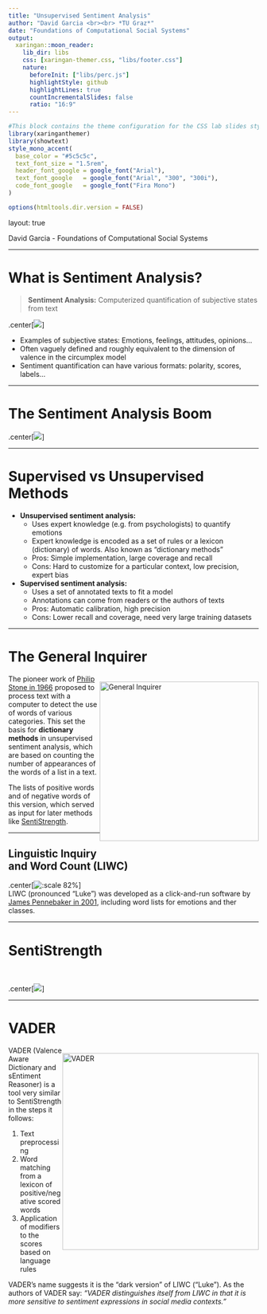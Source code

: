 ```yaml
---
title: "Unsupervised Sentiment Analysis"
author: "David Garcia <br><br> *TU Graz*"
date: "Foundations of Computational Social Systems"
output:
  xaringan::moon_reader:
    lib_dir: libs 
    css: [xaringan-themer.css, "libs/footer.css"]
    nature:
      beforeInit: ["libs/perc.js"]
      highlightStyle: github
      highlightLines: true
      countIncrementalSlides: false
      ratio: "16:9"
---
```



```r
#This block contains the theme configuration for the CSS lab slides style
library(xaringanthemer)
library(showtext)
style_mono_accent(
  base_color = "#5c5c5c",
  text_font_size = "1.5rem",
  header_font_google = google_font("Arial"),
  text_font_google   = google_font("Arial", "300", "300i"),
  code_font_google   = google_font("Fira Mono")
)
```

```r
options(htmltools.dir.version = FALSE)
```

layout: true

<div class="my-footer"><span>David Garcia - Foundations of Computational Social Systems</span></div> 

---

#  What is Sentiment Analysis?

> **Sentiment Analysis:** Computerized quantification of subjective states from text

.center[![](SentimentSchema.png)]

- Examples of subjective states: Emotions, feelings, attitudes, opinions...  
- Often vaguely defined and roughly equivalent to the dimension of valence in the circumplex model
- Sentiment quantification can have various formats: polarity, scores, labels...  

---

# The Sentiment Analysis Boom

.center[![](SentimentTrend.png)]


---

# Supervised vs Unsupervised Methods

- **Unsupervised sentiment analysis:**  
  - Uses expert knowledge (e.g. from psychologists) to quantify emotions  
  - Expert knowledge is encoded as a set of rules or a lexicon (dictionary) of words. Also known as "dictionary methods"  
  - Pros: Simple implementation, large coverage and recall  
  - Cons: Hard to customize for a particular context, low precision, expert bias

- **Supervised sentiment analysis:**  
  - Uses a set of annotated texts to fit a model  
  - Annotations can come from readers or the authors of texts  
  - Pros: Automatic calibration, high precision  
  - Cons: Lower recall and coverage, need very large training datasets  

---

# The General Inquirer

<div style="float:right">
<img src="GI.jpg" alt="General Inquirer" width="320px"/>  
</div>

The pioneer work of [Philip Stone in 1966](https://mitpress.mit.edu/books/general-inquirer
) proposed to process text with a computer to detect the use of words of various categories. This set the basis for **dictionary methods** in unsupervised sentiment analysis, which are based on counting the number of appearances of the words of a list in a text. 

The lists of positive words and of negative words of this version, which served as input for later methods like [SentiStrength](http://sentistrength.wlv.ac.uk/).



---

## Linguistic Inquiry and Word Count (LIWC)

.center[![:scale 82%](LIWCexample.png)]  
LIWC (pronounced "Luke") was developed as a click-and-run software by [James Pennebaker in 2001](https://liwc.wpengine.com/), including word lists for emotions and ther classes.

---

# SentiStrength

</br>

.center[![](SentiStrength.png)]

---

# VADER 
<div style="float:right">
<img src="https://t-redactyl.io/figure/Vader_1.jpg" alt="VADER" width="395px"/>  
</div>

VADER (Valence Aware Dictionary and sEntiment Reasoner) is a tool very similar to SentiStrength in the steps it follows:

1. Text preprocessing  
2. Word matching from a lexicon of positive/negative scored words  
3. Application of modifiers to the scores based on language rules
 
VADER's name suggests it is the "dark version" of LIWC ("Luke"). As the authors of VADER say: *"VADER distinguishes itself from LIWC in that it is more sensitive to sentiment expressions in social media contexts."*

